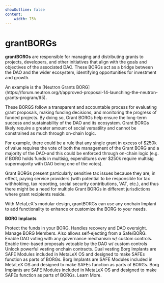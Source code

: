 ```yaml
---
showOutline: false
content: 
    width: 75%
---
```


# grantBORGs

**grantBORGs** are responsible for managing and distributing grants to projects, developers, and other initiatives that align with the goals and objectives of the associated DAO. These BORGs act as a bridge between the DAO and the wider ecosystem, identifying opportunities for investment and growth.

<Callout>
  An example is the [Neutron Grants
  BORG](https://forum.neutron.org/t/approved-proposal-14-launching-the-neutron-grants-program/95).
</Callout>

These BORGS follow a transparent and accountable process for evaluating grant proposals, making funding decisions, and monitoring the progress of funded projects. By doing so, Grant BORGs help ensure the long-term success and sustainability of the DAO and its ecosystem. Grant BORGs likely require a greater amount of social versatility and cannot be constrained as much through on-chain logic.

<Callout>
  For example, there could be a rule that any single grant in excess of $250k of
  value requires the vote of both the management of the Grant BORG and a
  majority of the DAO-and this could be enforced through on-chain logic (e.g. if
  BORG holds funds in multisig, expenditures over $250k require multisig
  supermajority with DAO being one of the votes).
</Callout>

Grant BORGs present particularly sensitive tax issues because they are, in effect, paying service providers (with potential to be responsible for tax withholding, tax reporting, social security contributions, VAT, etc.), and thus there might be a need for multiple Grant BORGs in different jurisdictions where grant recipients reside.

With MetaLeX's modular design, grantBORGs can use any onchain Implant to add functionality to enhance or customize the BORG to your needs.

**BORG Implants**

<CardGrid>
  <Card
    title="FailSafe_Implant"
    link="/borgs/implants/fail-safe"
  >
    <span>
      Protect the funds in your BORG. Handles recovery and DAO oversight.
    </span>
  </Card>
  <Card title="Eject_Implant" link="/os/borg/borg-types/devborg">
    <span>
      Manage BORG Members. Also allows self-ejecting from a Safe/BORG.
    </span>
  </Card>
  <Card title="DAOVote_Implant" link="/os/borg/borg-types/secborg">
    <span>
     Enable DAO voting with any governance mechanism w/ custom controls.
    </span>
  </Card>
  <Card title="DAOVeto_Implant" link="/os/borg/borg-types/genborg">
    <span>
      Enable time-based proposals vetoable by the DAO w/ custom controls
    </span>
  </Card>
  <Card title="MetaVesT_Implant" link="/os/borg/borg-types/finborg">
    <span>
      Unlock powerful vesting onchain contracts. Dual vesting 
    </span>
  </Card>
    <Card title="OtimisticGrant_Implant" link="/os/borg/borg-types/bzborg">
    <span>
      Borg Implants are SAFE Modules included in MetaLeX OS and designed to make
      SAFEs function as parts of BORGs.
    </span>
  </Card>
    <Card title="DAOVoteGrant_Implant" link="/os/borg/borg-types/bzborg">
    <span>
      Borg Implants are SAFE Modules included in MetaLeX OS and designed to make
      SAFEs function as parts of BORGs.
    </span>
  </Card>
    <Card title="DAOVetoGrant_Implant" link="/os/borg/borg-types/bzborg">
    <span>
      Borg Implants are SAFE Modules included in MetaLeX OS and designed to make
      SAFEs function as parts of BORGs.
    </span>
  </Card>
    <Card title="+ Custom Implants to fit your specialized needs" link="/os/borg/borg-types/bzborg">
    <span>
      Learn More.
    </span>
  </Card>
</CardGrid>